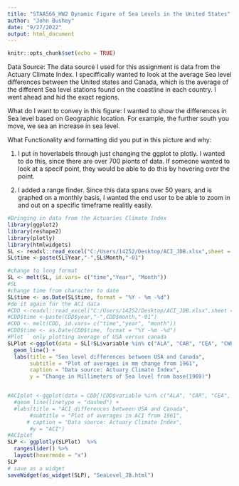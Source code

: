 ```yaml
---
title: "STAA566_HW2 Dynamic Figure of Sea Levels in the United States"
author: "John Bushey"
date: "9/27/2022"
output: html_document
---
```


```r
knitr::opts_chunk$set(echo = TRUE)
```

Data Source: The data source I used for this assignment is data from the Actuary Climate Index. I speciffically wanted to look at the average Sea level differences between the United states and Canada, which is the average of the different Sea level stations found on the coastline in each country. I went ahead and hid the exact regions.

What do I want to convey in this figure: I wanted to show the differences in Sea level based on Geographic location. For example, the further south you move, we sea an increase in sea level.

What Functionality and formatting did you put in this picture and why:

1. I put in hoverlabels through just changing the ggplot to plotly. I wanted to do this, since there are over 700 pionts of data. If someone wanted to look at a specif point, they would be able to do this by hovering over the point.

2. I added a range finder. Since this data spans over 50 years, and is graphed on a monthly basis, I wanted the end user to be able to zoom in and out on a specific timeframe realitly easily.




```r
#Bringing in data from the Actuaries Climate Index
library(ggplot2)
library(reshape2)
library(plotly)
library(htmlwidgets)
SL <- readxl::read_excel("C:/Users/14252/Desktop/ACI_JDB.xlsx",sheet = 2)
SL$time <-paste(SL$Year,"-",SL$Month,"-01")

#change to long format
SL <- melt(SL, id.vars= c("time","Year", "Month"))
#SL
#change time from character to date
SL$time <- as.Date(SL$time, format = "%Y - %m -%d")
#do it again for the ACI data
#CDD <-readxl::read_excel("C:/Users/14252/Desktop/ACI_JDB.xlsx",sheet = 3)
#CDD$time <-paste(CDD$year,"-",CDD$month,"-01")
#CDD <- melt(CDD, id.vars= c("time","year", "month"))
#CDD$time <- as.Date(CDD$time, format = "%Y -%m -%d")
#Plot ` only plotting average of USA versus canada
SLPlot <-ggplot(data = SL[!SL$variable %in% c("ALA", "CAR", "CEA", "CWP", "MID", "NEA", "NEF", "NPL", "NWP", "SEA", "SPL", "SWP", "USC"),], mapping= aes(x = time, y = value, group = (variable), col = variable)) +
  geom_line() +
  labs(title = "Sea level differences between USA and Canada",
       subtitle = "Plot of averages in mm change from 1961", 
       caption = "Data source: Actuary Climate Index",
       y = "Change in Millimeters of Sea level from base(1969)")


#ACIplot <-ggplot(data = CDD[!CDD$variable %in% c("ALA", "CAR", "CEA", "CWP", "MID", "NEA", "NEF", "NPL", "NWP", "SEA", "SPL", "SWP", "USC"),], mapping= aes(x = time, y = value, group = (variable), col = variable)) +
  #geom_line(linetype = "dashed") +
  #labs(title = "ACI differences between USA and Canada",
       #subtitle = "Plot of averages in ACI from 1961", 
      # caption = "Data source: Actuary Climate Index",
       #y = "ACI")
#ACIplot
SLP <- ggplotly(SLPlot)  %>%
  rangeslider() %>%
  layout(hovermode = "x")
SLP
# save as a widget
saveWidget(as_widget(SLP), "SeaLevel_JB.html")

```


